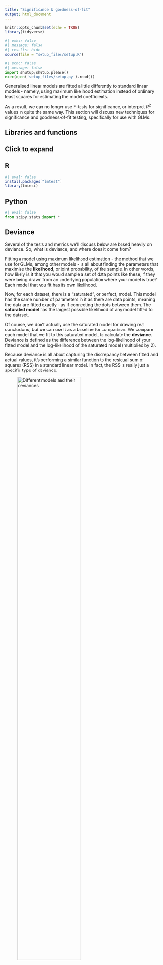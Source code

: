 ```yaml
---
title: "Significance & goodness-of-fit"
output: html_document
---
```


```r
knitr::opts_chunk$set(echo = TRUE)
library(tidyverse)
```

```r
#| echo: false
#| message: false
#| results: hide
source(file = "setup_files/setup.R")
```

```python
#| echo: false
#| message: false
import shutup;shutup.please()
exec(open('setup_files/setup.py').read())
```

Generalised linear models are fitted a little differently to standard linear models - namely, using maximum likelihood estimation instead of ordinary least squares for estimating the model coefficients.

As a result, we can no longer use F-tests for significance, or interpret $R^2$ values in quite the same way. This section will discuss new techniques for significance and goodness-of-fit testing, specifically for use with GLMs.

## Libraries and functions

::: {.callout-note collapse="true"}
## Click to expand

::: {.panel-tabset group="language"}
## R
```r
#| eval: false
install.packages("lmtest")
library(lmtest)
```
## Python
```python
#| eval: false
from scipy.stats import *
```
:::

:::

## Deviance

Several of the tests and metrics we'll discuss below are based heavily on deviance. So, what is deviance, and where does it come from?

Fitting a model using maximum likelihood estimation - the method that we use for GLMs, among other models - is all about finding the parameters that maximise the **likelihood**, or joint probability, of the sample. In other words, how likely is it that you would sample a set of data points like these, if they were being drawn from an underlying population where your model is true? Each model that you fit has its own likelihood.

Now, for each dataset, there is a "saturated", or perfect, model. This model has the same number of parameters in it as there are data points, meaning the data are fitted exactly - as if connecting the dots between them. The **saturated model** has the largest possible likelihood of any model fitted to the dataset.

Of course, we don't actually use the saturated model for drawing real conclusions, but we can use it as a baseline for comparison. We compare each model that we fit to this saturated model, to calculate the **deviance**. Deviance is defined as the difference between the log-likelihood of your fitted model and the log-likelihood of the saturated model (multiplied by 2). 

Because deviance is all about capturing the discrepancy between fitted and actual values, it's performing a similar function to the residual sum of squares (RSS) in a standard linear model. In fact, the RSS is really just a specific type of deviance.

![Different models and their deviances](images/deviance.png){width=70%}

## Significance testing

There are a few different potential sources of p-values for a generalised linear model. 

Here, we'll briefly discuss the p-values that are reported "as standard" in a typical GLM model output.

Then, we'll spend most of our time focusing on likelihood ratio tests, perhaps the most effective way to assess significance in a GLM.

### Revisiting the diabetes dataset

As a worked example, we'll use a logistic regression fitted to the `diabetes` dataset that we saw in a previous section.

::: {.panel-tabset group="language"}
## R

```r
diabetes <- read_csv("data/diabetes.csv")
```

## Python

```python
diabetes_py = pd.read_csv("data/diabetes.csv")

diabetes_py.head()
```
:::

As a reminder, this dataset contains three variables:

- `test_result`, binary results of a diabetes test result (1 for positive, 0 for negative)
- `glucose`, the results of a glucose tolerance test
- `diastolic` blood pressure

::: {.panel-tabset group="language"}
## R

```r
glm_dia <- glm(test_result ~ glucose * diastolic,
                  family = "binomial",
                  data = diabetes)
```

## Python

```python
model = smf.glm(formula = "test_result ~ glucose * diastolic", 
                family = sm.families.Binomial(), 
                data = diabetes_py)
                
glm_dia_py = model.fit()
```
:::

### Wald tests

Let's use the `summary` function to see the model we've just fitted.

::: {.panel-tabset group="language"}
## R

```r
summary(glm_dia)
```

## Python

```python
print(glm_dia_py.summary())
```
:::

Whichever language you're using, you may have spotted some p-values being reported directly here in the model summaries. Specifically, each individual parameter, or coefficient, has its own z-value and associated p-value.

A hypothesis test has automatically been performed for each of the parameters in your model, including the intercept and interaction. In each case, something called a **Wald test** has been performed.

The null hypothesis for these Wald tests is that the value of the coefficient = 0. The idea is that if a coefficient isn't significantly different from 0, then that parameter isn't useful and could be dropped from the model. These tests are the equivalent of the t-tests that are calculated as part of the `summary` output for standard linear models.

Importantly, these Wald tests *don't* tell you about the significance of the overall model. For that, we're going to need something else: a likelihood ratio test.

### Likelihood ratio tests (LRTs)

When we were assessing the significance of standard linear models, we were able to use the F-statistic to determine:

- the significance of the model versus a null model, and
- the significance of individual predictors.

We can't use these F-tests for GLMs, but we can use LRTs in a really similar way, to calculate p-values for both the model as a whole, and for individual variables.

These tests are all built on the idea of deviance, or the likelihood ratio, as discussed above on this page. We can compare any two models fitted to the same dataset by looking at the difference in their deviances, also known as the difference in their log-likelihoods, or more simply as a likelihood ratio.

Helpfully, this likelihood ratio approximately follows a chi-square distribution, which we can capitalise on that to calculate a p-value. All we need is the number of degrees of freedom, which is equal to the difference in the number of parameters of the two models you're comparing.

::: {.callout-warning}
Importantly, we are only able to use this sort of test when one of the two models that we are comparing is a "simpler" version of the other, i.e., one model has a subset of the parameters of the other model. 

So while we could perform an LRT just fine between these two models: `Y ~ A + B + C` and `Y ~ A + B + C + D`, or between any model and the null (`Y ~ 1`), we would not be able to use this test to compare `Y ~ A + B + C` and `Y ~ A + B + D`.
:::

#### Testing the model versus the null

Since LRTs involve making a comparison between two models, we must first decide which models we're comparing, and check that one model is a "subset" of the other.

Let's use an example from a previous section of the course, where we fitted a logistic regression to the `diabetes` dataset. 

::: {.panel-tabset group="language"}
## R

The first step is to create the two models that we want to compare: our original model, and the null model (with and without predictors, respectively).

```r
glm_dia <- glm(test_result ~ glucose * diastolic,
                  family = "binomial",
                  data = diabetes)

glm_null <- glm(test_result ~ 1, 
                family = binomial, 
                data = diabetes)
```

Then, we use the `lrtest` function from the `lmtest` package to perform the test itself; we include both the models that we want to compare, listing them one after another.

```r
lrtest(glm_dia, glm_null)
```

We can see from the output that our chi-square statistic is significant, with a really small p-value. This tells us that, for the difference in degrees of freedom (here, that's 3), the change in deviance is actually quite big. (In this case, you can use `summary(glm_dia)` to see those deviances - 936 versus 748!)

In other words, our model is better than the null.

## Python

The first step is to create the two models that we want to compare: our original model, and the null model (with and without our predictor, respectively).

```python
model = smf.glm(formula = "test_result ~ glucose * diastolic", 
                family = sm.families.Binomial(), 
                data = diabetes_py)
                
glm_dia_py = model.fit()

model = smf.glm(formula = "test_result ~ 1",
                family = sm.families.Binomial(),
                data = diabetes_py)

glm_null_py = model.fit()
```

Unlike in R, there isn't a nice neat function for extracting the $\chi^2$ value, so we have to do a little bit of work by hand.

```python
# calculate the likelihood ratio (i.e. the chi-square value)
lrstat = -2*(glm_null_py.llf - glm_dia_py.llf)

# calculate the associated p-value
pvalue = chi2.sf(lrstat, glm_dia_py.df_model - glm_null_py.df_model)

print(lrstat, pvalue)
```

This gives us the likelihood ratio, based on the log-likelihoods that we've extracted directly from the models, which approximates a chi-square distribution. 

We've also calculated the associated p-value, by providing the difference in degrees of freedom between the two models (in this case, that's simply 1, but for more complicated models it's easier to extract the degrees of freedom directly from the model as we've done here).

Here, we have a large chi-square statistic and a small p-value. This tells us that, for the difference in degrees of freedom (here, that's 1), the change in deviance is actually quite big. (In this case, you can use `summary(glm_dia)` to see those deviances - 936 versus 748!)

In other words, our model is better than the null.
:::

### Testing individual predictors

As well as testing the overall model versus the null, we might want to test particular predictors to determine whether they are individually significant.

The way to achieve this is essentially to perform a series of "targeted" likelihood ratio tests. In each LRT, we'll compare two models that are almost identical - one with, and one without, our variable of interest in each case.

::: {.panel-tabset group="language"}
## R

The first step is to construct a new model that doesn't contain our predictor of interest. Let's test the `glucose:diastolic` interaction.

```r
glm_dia_add <- glm(test_result ~ glucose + diastolic,
                  family = "binomial",
                  data = diabetes)
```

Now, we use the `lrtest` function to compare the models with and without the interaction:

```r
lrtest(glm_dia, glm_dia_add)
```

This tells us that our interaction `glucose:diastolic` isn't significant - our more complex model doesn't have a meaningful reduction in deviance.

This might, however, seem like a slightly clunky way to test each individual predictor. Luckily, we can also use our trusty `anova` function with an extra argument to tell us about individual predictors. 

By specifying that we want to use a chi-squared test, we are able to construct an analysis of deviance table (as opposed to an analysis of variance table) that will perform the likelihood ratio tests for us for each predictor:

```r
anova(glm_dia, test="Chisq")
```

You'll spot that the p-values we get from the analysis of deviance table match the p-values you could calculate yourself using `lrtest`; this is just more efficient when you have a complex model!

## Python

The first step is to construct a new model that doesn't contain our predictor of interest. Let's test the `glucose:diastolic` interaction.

```python
model = smf.glm(formula = "test_result ~ glucose + diastolic", 
                family = sm.families.Binomial(), 
                data = diabetes_py)
                
glm_dia_add_py = model.fit()
```

We'll then use the same code we used above, to compare the models with and without the interaction:

```python
lrstat = -2*(glm_dia_add_py.llf - glm_dia_py.llf)

pvalue = chi2.sf(lrstat, glm_dia_py.df_model - glm_dia_add_py.df_model)

print(lrstat, pvalue)
```

This tells us that our interaction `glucose:diastolic` isn't significant - our more complex model doesn't have a meaningful reduction in deviance.
:::

## Goodness-of-fit

Goodness-of-fit is all about how well a model fits the data, and typically involves summarising the discrepancy between the actual data points, and the fitted/predicted values that the model produces.

Though closely linked, it's important to realise that goodness-of-fit and significance don't come hand-in-hand automatically: we might find a model that is significantly better than the null, but is still overall pretty rubbish at matching the data. So, to understand the quality of our model better, we should ideally perform both types of test. 

### Chi-square tests

Once again, we can make use of deviance and chi-square tests, this time to assess goodness-of-fit.

Above, we used likelihood ratio tests to assess the null hypothesis that our candidate fitted model and the null model had the same deviance.

Now, however, we will test the null hypothesis that the fitted model and the saturated (perfect) model have the same deviance, i.e., that they both fit the data equally well. In most hypothesis tests, we want to reject the null hypothesis, but in this case, we'd like it to be true.

::: {.panel-tabset group="language"}
## R

Running a goodness-of-fit chi-square test in R can be done using the `pchisq` function. We need to include two arguments: 1) the residual deviance, and 2) the residual degrees of freedom. Both of these can be found in the `summary` output, but you can use the `$` syntax to call these properties directly like so:

```r
1 - pchisq(glm_dia$deviance, glm_dia$df.residual)
```

## Python

The syntax is very similar to the LRT we ran above, but now instead of including information about both our candidate model and the null, we instead just need 1) the residual deviance, and 2) the residual degrees of freedom:

```python
pvalue = chi2.sf(glm_dia_py.deviance, glm_dia_py.df_resid)

print(pvalue)
```
:::

You can think about this p-value, roughly, as "the probability that this model is good". We're not below our significance threshold, which means that we're not rejecting our null hypothesis (which is a good thing) - but it's also not a huge probability. This suggests that there's probably other variables we could measure and include in a future experiment, to give a better overall model.

### AIC values

You might remember AIC values from standard linear modelling. AIC values are useful, because they tell us about overall model quality, factoring in both goodness-of-fit and model complexity.

One of the best things about the Akaike information criterion (AIC) is that it isn't specific to linear models - it works for models fitted with maximum likelihood estimation.

In fact, if you look at the formula for AIC, you'll see why:

$$
AIC = 2k - 2ln(\hat{L})
$$

where $k$ represents the number of parameters in the model, and $\hat{L}$ is the maximised likelihood function. In other words, the two parts of the equation represent the complexity of the model, versus the log-likelihood.

This means that AIC can be used for model comparison for GLMs in precisely the same way as it's used for linear models: lower AIC indicates a better-quality model.

::: {.panel-tabset group="language"}
## R

The AIC value is given as standard, near the bottom of the `summary` output (just below the deviance values). You can also print it directly using the `$` syntax:

```r
summary(glm_dia)

glm_dia$aic
```

In even better news for R users, the `step` function works for GLMs just as it does for linear models, so long as you include the `test = LRT` argument.

```r
step(glm_dia, test = "LRT")
```

## Python

The AIC value isn't printed as standard with the model summary, but you can access it easily like so:

```python
print(glm_dia_py.aic)
```
:::

### Pseudo r-squared

We can't use $R^2$ values to represent the amount of variance explained in a GLM. This is primarily because, while linear models are fitted by minimising the squared residuals, GLMs are fitted by maximising the likelihood - an entirely different procedure.

However, because $R^2$ values are so useful in linear modelling, statisticians have developed something called a "pseudo $R^2$" for GLMs.

::: {.callout-note}
#### Debate about pseudo $R^2$ values

There are two main areas of debate:

1. Which version of pseudo $R^2$ to use? 

There are many. Some of the most popular are McFadden's, Nagelkerke's, Cox & Snell's, and Tjur's. They all have slightly different formulae and in some cases can give quite different results. [This post](https://stats.oarc.ucla.edu/other/mult-pkg/faq/general/faq-what-are-pseudo-r-squareds/) does a nice job of discussing some of them and providing some comparisons.

2. Should pseudo $R^2$ values be calculated at all? 

Well, it depends what you want them for. Most statisticians tend to advise that pseudo $R^2$ values are only really useful for model comparisons (i.e., comparing different GLMs fitted to the same dataset). This is in contrast to the way that we use $R^2$ values in linear models, as a measure of effect size that is generalisable across studies.

So, if you choose to use pseudo $R^2$ values, try to be thoughtful about it; and avoid the temptation to over-interpret! 
:::

## Summary

Likelihood and deviance are very important in generalised linear models - not just for fitting the model via maximum likelihood estimation, but for assessing significance and goodness-of-fit. To determine the quality of a model and draw conclusions from it, it's important to assess both of these things.

::: {.callout-tip}
#### Key points

- Deviance is the difference between predicted and actual values, and is calculated by comparing a model's log-likelihood to that of the perfect "saturated" model 
- Using deviance, likelihood ratio tests can be used in lieu of F-tests for generalised linear models
- Similarly, a chi-square goodness-of-fit test can also be performed using likelihood/deviance
- The Akaike information criterion is also based on likelihood, and can be used to compare the quality of GLMs fitted to the same dataset
- Other metrics that may be of use are Wald test p-values and pseudo $R^2$ values
:::
